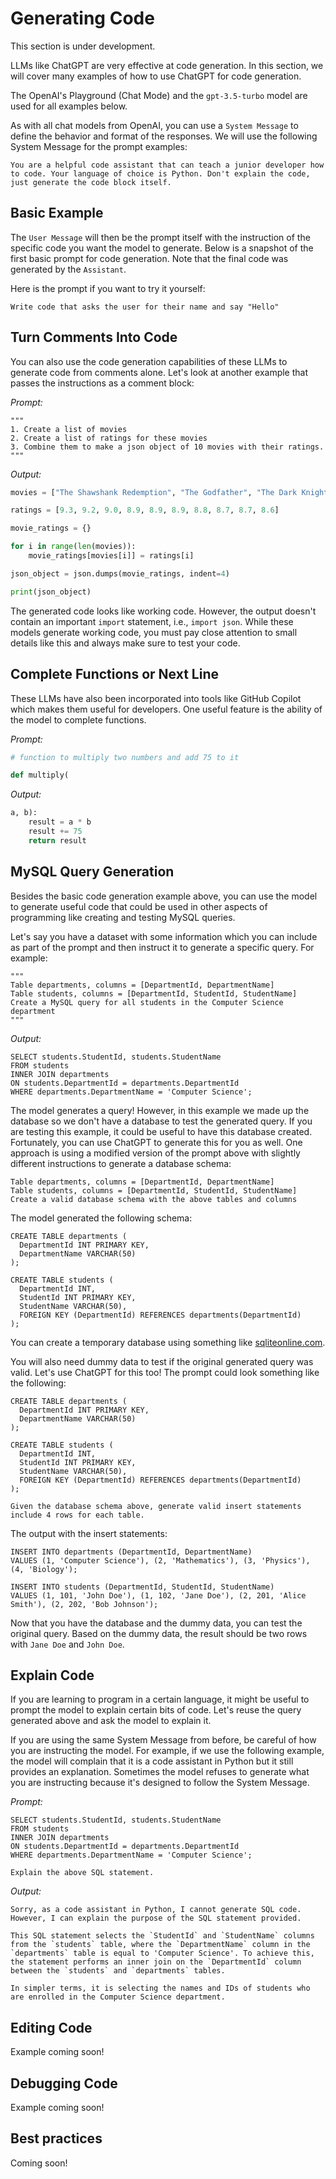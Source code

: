 # Generating Code


<Callout emoji="⚠️">
  This section is under development.
</Callout>

LLMs like ChatGPT are very effective at code generation. In this section, we will cover many examples of how to use ChatGPT for code generation.

The OpenAI's Playground (Chat Mode) and the `gpt-3.5-turbo` model are used for all examples below.

As with all chat models from OpenAI, you can use a `System Message` to define the behavior and format of the responses. We will use the following System Message for the prompt examples:

```
You are a helpful code assistant that can teach a junior developer how to code. Your language of choice is Python. Don't explain the code, just generate the code block itself.
```

## Basic Example

The `User Message` will then be the prompt itself with the instruction of the specific code you want the model to generate. Below is a snapshot of the first basic prompt for code generation. Note that the final code was generated by the `Assistant`.

<Screenshot src={CODE1} alt="CODE1" />

Here is the prompt if you want to try it yourself: 

```
Write code that asks the user for their name and say "Hello"
```

## Turn Comments Into Code

You can also use the code generation capabilities of these LLMs to generate code from comments alone. Let's look at another example that passes the instructions as a comment block:

*Prompt:*
```
"""
1. Create a list of movies
2. Create a list of ratings for these movies
3. Combine them to make a json object of 10 movies with their ratings.
"""
```

*Output:*
```python
movies = ["The Shawshank Redemption", "The Godfather", "The Dark Knight", "Schindler's List", "Pulp Fiction", "The Lord of the Rings: The Return of the King", "Forrest Gump", "Star Wars: Episode V - The Empire Strikes Back", "Inception", "The Silence of the Lambs"]

ratings = [9.3, 9.2, 9.0, 8.9, 8.9, 8.9, 8.8, 8.7, 8.7, 8.6]

movie_ratings = {}

for i in range(len(movies)):
    movie_ratings[movies[i]] = ratings[i]

json_object = json.dumps(movie_ratings, indent=4)

print(json_object)
```

The generated code looks like working code. However, the output doesn't contain an important `import` statement, i.e., `import json`. While these models generate working code, you must pay close attention to small details like this and always make sure to test your code. 

## Complete Functions or Next Line

These LLMs have also been incorporated into tools like GitHub Copilot which makes them useful for developers. One useful feature is the ability of the model to complete functions. 

*Prompt:*
```python
# function to multiply two numbers and add 75 to it

def multiply(
```

*Output:*
```python
a, b):
    result = a * b
    result += 75
    return result
```

## MySQL Query Generation

Besides the basic code generation example above, you can use the model to generate useful code that could be used in other aspects of programming like creating and testing MySQL queries. 

Let's say you have a dataset with some information which you can include as part of the prompt and then instruct it to generate a specific query. For example:

```
"""
Table departments, columns = [DepartmentId, DepartmentName]
Table students, columns = [DepartmentId, StudentId, StudentName]
Create a MySQL query for all students in the Computer Science department
"""
```

*Output:*
```mysql
SELECT students.StudentId, students.StudentName
FROM students
INNER JOIN departments
ON students.DepartmentId = departments.DepartmentId
WHERE departments.DepartmentName = 'Computer Science';
```

The model generates a query! However, in this example we made up the database so we don't have a database to test the generated query. If you are testing this example, it could be useful to have this database created. Fortunately, you can use ChatGPT to generate this for you as well. One approach is using a modified version of the prompt above with slightly different instructions to generate a database schema:

```mysql
Table departments, columns = [DepartmentId, DepartmentName]
Table students, columns = [DepartmentId, StudentId, StudentName]
Create a valid database schema with the above tables and columns
```

The model generated the following schema:

```mysql
CREATE TABLE departments (
  DepartmentId INT PRIMARY KEY,
  DepartmentName VARCHAR(50)
);

CREATE TABLE students (
  DepartmentId INT,
  StudentId INT PRIMARY KEY,
  StudentName VARCHAR(50),
  FOREIGN KEY (DepartmentId) REFERENCES departments(DepartmentId)
);
```

You can create a temporary database using something like [sqliteonline.com](https://sqliteonline.com/).

You will also need dummy data to test if the original generated query was valid. Let's use ChatGPT for this too! The prompt could look something like the following:

```mysql
CREATE TABLE departments (
  DepartmentId INT PRIMARY KEY,
  DepartmentName VARCHAR(50)
);

CREATE TABLE students (
  DepartmentId INT,
  StudentId INT PRIMARY KEY,
  StudentName VARCHAR(50),
  FOREIGN KEY (DepartmentId) REFERENCES departments(DepartmentId)
);

Given the database schema above, generate valid insert statements include 4 rows for each table.
```

The output with the insert statements:

```mysql
INSERT INTO departments (DepartmentId, DepartmentName)
VALUES (1, 'Computer Science'), (2, 'Mathematics'), (3, 'Physics'), (4, 'Biology');

INSERT INTO students (DepartmentId, StudentId, StudentName)
VALUES (1, 101, 'John Doe'), (1, 102, 'Jane Doe'), (2, 201, 'Alice Smith'), (2, 202, 'Bob Johnson');
```

Now that you have the database and the dummy data, you can test the original query. Based on the dummy data, the result should be two rows with `Jane Doe` and `John Doe`.

## Explain Code
If you are learning to program in a certain language, it might be useful to prompt the model to explain certain bits of code. Let's reuse the query generated above and ask the model to explain it.

If you are using the same System Message from before, be careful of how you are instructing the model. For example, if we use the following example, the model will complain that it is a code assistant in Python but it still provides an explanation. Sometimes the model refuses to generate what you are instructing because it's designed to follow the System Message. 

*Prompt:*

```mysql
SELECT students.StudentId, students.StudentName
FROM students
INNER JOIN departments
ON students.DepartmentId = departments.DepartmentId
WHERE departments.DepartmentName = 'Computer Science';

Explain the above SQL statement.
```

*Output:*

```
Sorry, as a code assistant in Python, I cannot generate SQL code. However, I can explain the purpose of the SQL statement provided. 

This SQL statement selects the `StudentId` and `StudentName` columns from the `students` table, where the `DepartmentName` column in the `departments` table is equal to 'Computer Science'. To achieve this, the statement performs an inner join on the `DepartmentId` column between the `students` and `departments` tables. 

In simpler terms, it is selecting the names and IDs of students who are enrolled in the Computer Science department.
```

## Editing Code
Example coming soon!

## Debugging Code
Example coming soon!

## Best practices
Coming soon!
